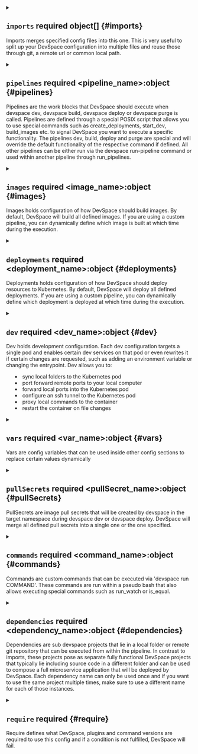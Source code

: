

<PartialVersion />


<PartialName />



<details className="config-field" data-expandable="true">
<summary>

## `imports` <span className="config-field-required" data-required="false">required</span> <span className="config-field-type">object[]</span> <span className="config-field-default"></span> <span className="config-field-enum"></span> {#imports}

Imports merges specified config files into this one. This is very useful to split up your DevSpace configuration
into multiple files and reuse those through git, a remote url or common local path.

</summary>

<PartialImportsreference />


</details>


<PartialFunctions />



<details className="config-field" data-expandable="true">
<summary>

## `pipelines` <span className="config-field-required" data-required="false">required</span> <span className="config-field-type">&lt;pipeline_name&gt;:object</span> <span className="config-field-default"></span> <span className="config-field-enum"></span> {#pipelines}

Pipelines are the work blocks that DevSpace should execute when devspace dev, devspace build, devspace deploy or devspace purge
is called. Pipelines are defined through a special POSIX script that allows you to use special commands
such as create_deployments, start_dev, build_images etc. to signal DevSpace you want to execute
a specific functionality. The pipelines dev, build, deploy and purge are special and will override
the default functionality of the respective command if defined. All other pipelines can be either run
via the devspace run-pipeline command or used within another pipeline through run_pipelines.

</summary>


<details className="config-field" data-expandable="true"open>
<summary>

## `<pipeline_name>` <span className="config-field-required" data-required="true">required</span> <span className="config-field-type">string</span> <span className="config-field-default"></span> <span className="config-field-enum"><span>dev<br/>deploy<br/>build<br/>purge<br/>.*</span></span> {#pipelines-name}

Name of the pipeline, will be filled automatically

</summary>

<PartialPipelinesreference />


</details>


</details>



<details className="config-field" data-expandable="true">
<summary>

## `images` <span className="config-field-required" data-required="false">required</span> <span className="config-field-type">&lt;image_name&gt;:object</span> <span className="config-field-default"></span> <span className="config-field-enum"></span> {#images}

Images holds configuration of how DevSpace should build images. By default, DevSpace will build all defined images.
If you are using a custom pipeline, you can dynamically define which image is built at which time during the
execution.

</summary>


<details className="config-field" data-expandable="true"open>
<summary>

## `<image_name>` <span className="config-field-required" data-required="true">required</span> <span className="config-field-type">string</span> <span className="config-field-default"></span> <span className="config-field-enum"></span> {#images-name}

Name of the image, will be filled automatically

</summary>

<PartialImagesreference />


</details>


</details>



<details className="config-field" data-expandable="true">
<summary>

## `deployments` <span className="config-field-required" data-required="false">required</span> <span className="config-field-type">&lt;deployment_name&gt;:object</span> <span className="config-field-default"></span> <span className="config-field-enum"></span> {#deployments}

Deployments holds configuration of how DevSpace should deploy resources to Kubernetes. By default, DevSpace will deploy all defined deployments.
If you are using a custom pipeline, you can dynamically define which deployment is deployed at which time during the
execution.

</summary>


<details className="config-field" data-expandable="true"open>
<summary>

## `<deployment_name>` <span className="config-field-required" data-required="true">required</span> <span className="config-field-type">string</span> <span className="config-field-default"></span> <span className="config-field-enum"></span> {#deployments-name}

Name of the deployment

</summary>

<PartialDeploymentsreference />


</details>


</details>



<details className="config-field" data-expandable="true">
<summary>

## `dev` <span className="config-field-required" data-required="false">required</span> <span className="config-field-type">&lt;dev_name&gt;:object</span> <span className="config-field-default"></span> <span className="config-field-enum"></span> {#dev}

Dev holds development configuration. Each dev configuration targets a single pod and enables certain dev services on that pod
or even rewrites it if certain changes are requested, such as adding an environment variable or changing the entrypoint.
Dev allows you to:
- sync local folders to the Kubernetes pod
- port forward remote ports to your local computer
- forward local ports into the Kubernetes pod
- configure an ssh tunnel to the Kubernetes pod
- proxy local commands to the container
- restart the container on file changes

</summary>


<details className="config-field" data-expandable="true"open>
<summary>

## `<dev_name>` <span className="config-field-required" data-required="true">required</span> <span className="config-field-type">string</span> <span className="config-field-default"></span> <span className="config-field-enum"></span> {#dev-name}

Name of the dev configuration

</summary>

<PartialDevreference />


</details>


</details>



<details className="config-field" data-expandable="true">
<summary>

## `vars` <span className="config-field-required" data-required="false">required</span> <span className="config-field-type">&lt;var_name&gt;:object</span> <span className="config-field-default"></span> <span className="config-field-enum"></span> {#vars}

Vars are config variables that can be used inside other config sections to replace certain values dynamically

</summary>


<details className="config-field" data-expandable="true"open>
<summary>

## `<var_name>` <span className="config-field-required" data-required="true">required</span> <span className="config-field-type">string</span> <span className="config-field-default"></span> <span className="config-field-enum"></span> {#vars-name}

Name is the name of the variable

</summary>

<PartialVarsreference />


</details>


</details>



<details className="config-field" data-expandable="true">
<summary>

## `pullSecrets` <span className="config-field-required" data-required="false">required</span> <span className="config-field-type">&lt;pullSecret_name&gt;:object</span> <span className="config-field-default"></span> <span className="config-field-enum"></span> {#pullSecrets}

PullSecrets are image pull secrets that will be created by devspace in the target namespace
during devspace dev or devspace deploy. DevSpace will merge all defined pull secrets into a single
one or the one specified.

</summary>


<details className="config-field" data-expandable="true"open>
<summary>

## `<pullSecret_name>` <span className="config-field-required" data-required="true">required</span> <span className="config-field-type">string</span> <span className="config-field-default"></span> <span className="config-field-enum"></span> {#pullSecrets-name}

Name is the pull secret name to deploy

</summary>

<PartialPullSecretsreference />


</details>


</details>



<details className="config-field" data-expandable="true">
<summary>

## `commands` <span className="config-field-required" data-required="false">required</span> <span className="config-field-type">&lt;command_name&gt;:object</span> <span className="config-field-default"></span> <span className="config-field-enum"></span> {#commands}

Commands are custom commands that can be executed via 'devspace run COMMAND'. These commands are run within a pseudo bash
that also allows executing special commands such as run_watch or is_equal.

</summary>


<details className="config-field" data-expandable="true"open>
<summary>

## `<command_name>` <span className="config-field-required" data-required="true">required</span> <span className="config-field-type">string</span> <span className="config-field-default"></span> <span className="config-field-enum"></span> {#commands-name}

Name is the name of a command that is used via `devspace run NAME`

</summary>

<PartialCommandsreference />


</details>


</details>



<details className="config-field" data-expandable="true">
<summary>

## `dependencies` <span className="config-field-required" data-required="false">required</span> <span className="config-field-type">&lt;dependency_name&gt;:object</span> <span className="config-field-default"></span> <span className="config-field-enum"></span> {#dependencies}

Dependencies are sub devspace projects that lie in a local folder or remote git repository that can be executed
from within the pipeline. In contrast to imports, these projects pose as separate fully functional DevSpace projects
that typically lie including source code in a different folder and can be used to compose a full microservice
application that will be deployed by DevSpace. Each dependency name can only be used once and if you want to use
the same project multiple times, make sure to use a different name for each of those instances.

</summary>


<details className="config-field" data-expandable="true"open>
<summary>

## `<dependency_name>` <span className="config-field-required" data-required="true">required</span> <span className="config-field-type">string</span> <span className="config-field-default"></span> <span className="config-field-enum"></span> {#dependencies-name}

Name is used internally

</summary>

<PartialDependenciesreference />


</details>


</details>



<details className="config-field" data-expandable="true">
<summary>

## `require` <span className="config-field-required" data-required="false">required</span> <span className="config-field-type"></span> <span className="config-field-default"></span> <span className="config-field-enum"></span> {#require}

Require defines what DevSpace, plugins and command versions are required to use this config and if a condition is not
fulfilled, DevSpace will fail.

</summary>

<PartialRequirereference />


</details>
